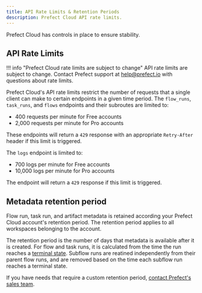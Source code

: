 ```yaml
---
title: API Rate Limits & Retention Periods
description: Prefect Cloud API rate limits.
---
```


Prefect Cloud has controls in place to ensure stability.

## API Rate Limits

!!! info "Prefect Cloud rate limits are subject to change"
    API rate limits are subject to change.
    Contact Prefect support at [help@prefect.io](mailto:help@prefect.io) with questions about rate limits.

Prefect Cloud's API rate limits restrict the number of requests that a single client can make to certain endpoints in a given time period. The `flow_runs`, `task_runs`, and `flows` endpoints and their subroutes are limited to:

- 400 requests per minute for Free accounts
- 2,000 requests per minute for Pro accounts

These endpoints will return a `429` response with an appropriate `Retry-After` header if this limit is triggered.

The `logs` endpoint is limited to:

- 700 logs per minute for Free accounts
- 10,000 logs per minute for Pro accounts

The endpoint will return a `429` response if this limit is triggered.

## Metadata retention period

Flow run, task run, and artifact metadata is retained according your Prefect Cloud account's retention period.
The retention period applies to all workspaces belonging to the account.

The retention period is the number of days that metadata is available after it is created. 
For flow and task runs, it is calculated from the time the run reaches a [terminal state](/3.0rc/concepts/states/#state-types). 
Subflow runs are reatined independently from their parent flow runs, and are removed based on the time each subflow run reaches a terminal state.

If you have needs that require a custom retention period, [contact Prefect's sales team](https://www.prefect.io/pricing).
